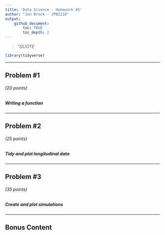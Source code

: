 ```yaml
---
title: 'Data Science - Homework #5'
author: "Jon Brock - JPB2210"
output: 
    github_document:
        toc: TRUE
        toc_depth: 2
---
```


> *"QUOTE*

```r
library(tidyverse)
```

***

## Problem #1
###### (*20 points*)
##### *Writing a function*

***

## Problem #2
###### (*25 points*)
##### *Tidy and plot longitudinal data*

***

## Problem #3
###### (*35 points*)
##### *Create and plot simulations*

***

## Bonus Content

